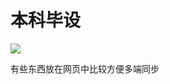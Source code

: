 # 本科毕设


![](https://www.cguardian.com/uploadfiles/JD90000071/jd20100021/l/_lastModified1481711140000_/jd20100021112501.jpg)


有些东西放在网页中比较方便多端同步

<DocCardList />
